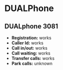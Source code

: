 
# DUALPhone 


## DUALphone 3081

* **Registration:** works
* **Caller Id:** works
* **Call in/out:** works
* **Call waiting:** works
* **Transfer calls:** works
* **Park calls:** unknown


